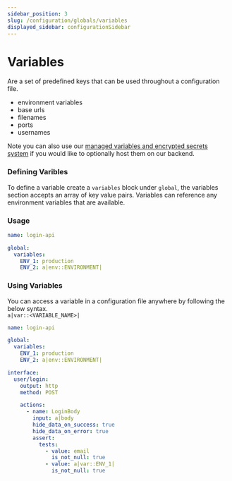 ```yaml
---
sidebar_position: 3
slug: /configuration/globals/variables
displayed_sidebar: configurationSidebar
---
```


# Variables

Are a set of predefined keys that can be used throughout a configuration file.

- environment variables
- base urls
- filenames
- ports
- usernames

Note you can also use our [managed variables and encrypted secrets system](/docs/configuration/managed-variables) if you would like to optionally host them on our backend.

### Defining Varibles

To define a variable create a `variables` block under `global`, the variables section accepts an array of key value pairs.
Variables can reference any environment variables that are available.

<h3>Usage</h3>

```yml
name: login-api

global:
  variables:
    ENV_1: production
    ENV_2: a|env::ENVIRONMENT|
```

### Using Variables

You can access a variable in a configuration file anywhere by following the below syntax.<br />
`a|var::<VARIABLE_NAME>|`

```yml
name: login-api

global:
  variables:
    ENV_1: production
    ENV_2: a|env::ENVIRONMENT|

interface:
  user/login:
    output: http
    method: POST

    actions:
      - name: LoginBody
        input: a|body
        hide_data_on_success: true
        hide_data_on_error: true
        assert:
          tests:
            - value: email
              is_not_null: true
            - value: a|var::ENV_1|
              is_not_null: true
```
